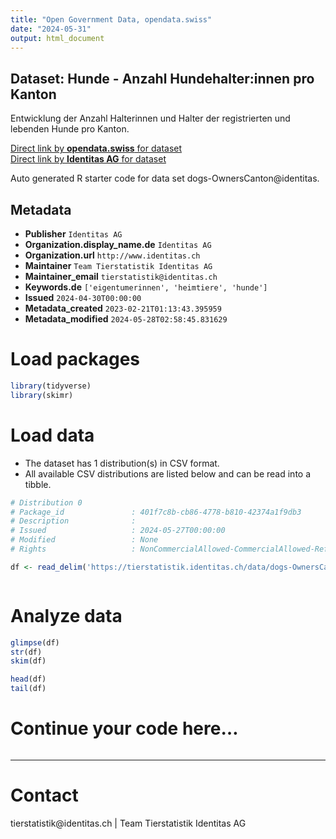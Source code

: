 ```yaml
---
title: "Open Government Data, opendata.swiss"
date: "2024-05-31"
output: html_document
---
```


## Dataset: Hunde - Anzahl Hundehalter:innen pro Kanton

Entwicklung der Anzahl Halterinnen und Halter der registrierten und lebenden Hunde pro Kanton.

[Direct link by **opendata.swiss** for dataset](https://opendata.swiss/de/dataset/hunde-anzahl-hundehalter-innen-pro-kanton)<br>
[Direct link by **Identitas AG** for dataset](https://tierstatistik.identitas.ch/)

Auto generated R starter code for data set dogs-OwnersCanton@identitas.

## Metadata

- **Publisher** `Identitas AG`
- **Organization.display_name.de** `Identitas AG`
- **Organization.url** `http://www.identitas.ch`
- **Maintainer** `Team Tierstatistik Identitas AG`
- **Maintainer_email** `tierstatistik@identitas.ch`
- **Keywords.de** `['eigentumerinnen', 'heimtiere', 'hunde']`
- **Issued** `2024-04-30T00:00:00`
- **Metadata_created** `2023-02-21T01:13:43.395959`
- **Metadata_modified** `2024-05-28T02:58:45.831629`


# Load packages

```r

library(tidyverse)
library(skimr)

```

# Load data

-   The dataset has 1 distribution(s) in CSV format.
-   All available CSV distributions are listed below and can be read into a tibble.

```r

# Distribution 0
# Package_id               : 401f7c8b-cb86-4778-b810-42374a1f9db3
# Description              : 
# Issued                   : 2024-05-27T00:00:00
# Modified                 : None
# Rights                   : NonCommercialAllowed-CommercialAllowed-ReferenceRequired

df <- read_delim('https://tierstatistik.identitas.ch/data/dogs-OwnersCanton.csv')



```

# Analyze data

```r

glimpse(df)
str(df)
skim(df)

head(df)
tail(df)

```

# Continue your code here...

```r

```

------------------------------------------------------------------------

# Contact

tierstatistik@identitas.ch | Team Tierstatistik Identitas AG
